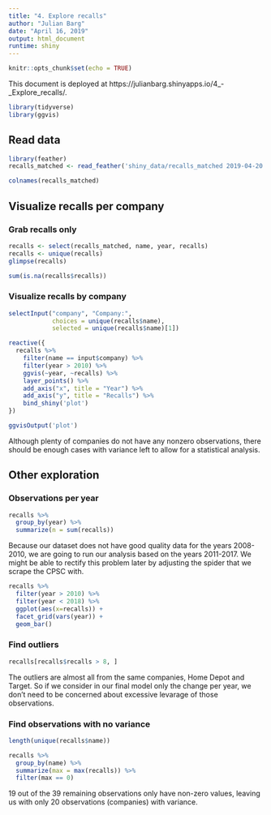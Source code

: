 ```yaml
---
title: "4. Explore recalls"
author: "Julian Barg"
date: "April 16, 2019"
output: html_document
runtime: shiny
---
```


```r
knitr::opts_chunk$set(echo = TRUE)
```

This document is deployed at https://julianbarg.shinyapps.io/4_-_Explore_recalls/.

```r
library(tidyverse)
library(ggvis)
```

## Read data

```r
library(feather)
recalls_matched <- read_feather('shiny_data/recalls_matched 2019-04-20.feather')

colnames(recalls_matched)
```

## Visualize recalls per company

### Grab recalls only
```r
recalls <- select(recalls_matched, name, year, recalls)
recalls <- unique(recalls)
glimpse(recalls)
```

```r
sum(is.na(recalls$recalls))
```

### Visualize recalls by company
```r
selectInput("company", "Company:",
            choices = unique(recalls$name), 
            selected = unique(recalls$name)[1])
```

```r
reactive({
  recalls %>%
    filter(name == input$company) %>%
    filter(year > 2010) %>%
    ggvis(~year, ~recalls) %>%
    layer_points() %>%
    add_axis("x", title = "Year") %>%
    add_axis("y", title = "Recalls") %>%
    bind_shiny('plot')
})

ggvisOutput('plot')
```

Although plenty of companies do not have any nonzero observations, there should be enough cases with variance left to allow for a statistical analysis.

## Other exploration

### Observations per year
```r
recalls %>%
  group_by(year) %>%
  summarize(n = sum(recalls))
```

Because our dataset does not have good quality data for the years 2008-2010, we are going to run our analysis based on the years 2011-2017. We might be able to rectify this problem later by adjusting the spider that we scrape the CPSC with.

```r
recalls %>%
  filter(year > 2010) %>%
  filter(year < 2018) %>%
  ggplot(aes(x=recalls)) +
  facet_grid(vars(year)) +
  geom_bar()
```

### Find outliers
```r
recalls[recalls$recalls > 8, ]
```

The outliers are almost all from the same companies, Home Depot and Target. So if we consider in our final model only the change per year, we don't need to be concerned about excessive levarage of those observations.

### Find observations with no variance

```r
length(unique(recalls$name))
```

```r
recalls %>%
  group_by(name) %>%
  summarize(max = max(recalls)) %>%
  filter(max == 0)
```

19 out of the 39 remaining observations only have non-zero values, leaving us with only 20 observations (companies) with variance.